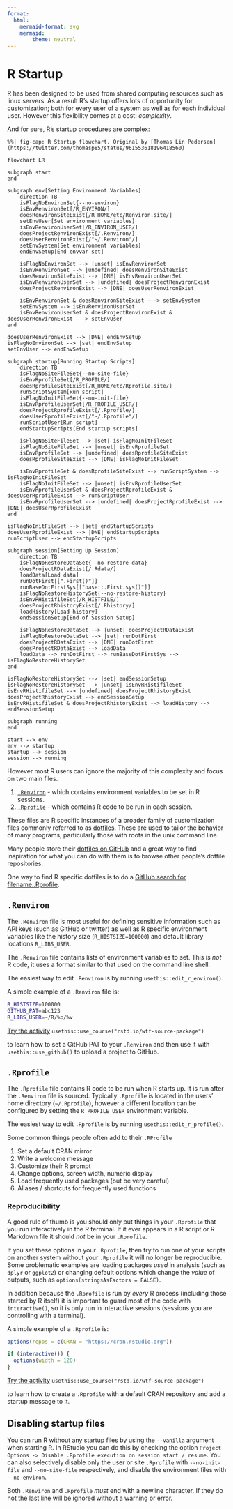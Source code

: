 ```yaml
---
format:
  html:
    mermaid-format: svg
    mermaid:
        theme: neutral
---
```


# R Startup

R has been designed to be used from shared computing resources such as linux
servers. As a result R's startup offers lots of opportunity for customization;
both for every user of a system as well as for each individual user. However
this flexibility comes at a cost: _complexity_.

And for sure, R's startup procedures are complex:

```mermaid
%%| fig-cap: R Startup flowchart. Original by [Thomas Lin Pedersen](https://twitter.com/thomasp85/status/961553618196418560)

flowchart LR

subgraph start
end

subgraph env[Setting Environment Variables]
    direction TB
    isFlagNoEnvironSet{--no-environ}
    isEnvRenvironSet[/R_ENVIRON/]
    doesRenvironSiteExist[/R_HOME/etc/Renviron.site/]
    setEnvUser[Set environment variables]
    isEnvRenvironUserSet[/R_ENVIRON_USER/]
    doesProjectRenvironExist[/.Renviron/]
    doesUserRenvironExist[/"~/.Renviron"/]
    setEnvSystem[Set environment variables]
    endEnvSetup[End envvar set]

    isFlagNoEnvironSet --> |unset| isEnvRenvironSet
    isEnvRenvironSet --> |undefined| doesRenvironSiteExist
    doesRenvironSiteExist --> |DNE| isEnvRenvironUserSet
    isEnvRenvironUserSet --> |undefined| doesProjectRenvironExist
    doesProjectRenvironExist --> |DNE| doesUserRenvironExist

    isEnvRenvironSet & doesRenvironSiteExist ---> setEnvSystem
    setEnvSystem --> isEnvRenvironUserSet
    isEnvRenvironUserSet & doesProjectRenvironExist & doesUserRenvironExist ---> setEnvUser 
end

doesUserRenvironExist --> |DNE| endEnvSetup
isFlagNoEnvironSet --> |set| endEnvSetup
setEnvUser --> endEnvSetup

subgraph startup[Running Startup Scripts]
    direction TB
    isFlagNoSiteFileSet{--no-site-file}
    isEnvRprofileSet[/R_PROFILE/]
    doesRprofileSiteExist[/R_HOME/etc/Rprofile.site/]
    runScriptSystem[Run script]
    isFlagNoInitFileSet{--no-init-file}
    isEnvRprofileUserSet[/R_PROFILE_USER/]
    doesProjectRprofileExist[/.Rprofile/]
    doesUserRprofileExist[/"~/.Rprofile"/]
    runScriptUser[Run script]
    endStartupScripts[End startup scripts]

    isFlagNoSiteFileSet --> |set| isFlagNoInitFileSet
    isFlagNoSiteFileSet --> |unset| isEnvRprofileSet
    isEnvRprofileSet --> |undefined| doesRprofileSiteExist
    doesRprofileSiteExist --> |DNE| isFlagNoInitFileSet

    isEnvRprofileSet & doesRprofileSiteExist --> runScriptSystem --> isFlagNoInitFileSet
    isFlagNoInitFileSet --> |unset| isEnvRprofileUserSet
    isEnvRprofileUserSet & doesProjectRprofileExist & doesUserRprofileExist --> runScriptUser
    isEnvRprofileUserSet --> |undefined| doesProjectRprofileExist --> |DNE| doesUserRprofileExist
end

isFlagNoInitFileSet --> |set| endStartupScripts
doesUserRprofileExist --> |DNE| endStartupScripts
runScriptUser --> endStartupScripts

subgraph session[Setting Up Session]
    direction TB
    isFlagNoRestoreDataSet{--no-restore-data}
    doesProjectRDataExist[/.Rdata/]
    loadData[Load data]
    runDotFirst[[".First()"]]
    runBaseDotFirstSys[["base::.First.sys()"]]
    isFlagNoRestoreHistorySet{--no-restore-history}
    isEnvRHistifileSet[/R_HISTFILE/]
    doesProjectRhistoryExist[/.Rhistory/]
    loadHistory[Load history]
    endSessionSetup[End of Session Setup]

    isFlagNoRestoreDataSet --> |unset| doesProjectRDataExist
    isFlagNoRestoreDataSet --> |set| runDotFirst
    doesProjectRDataExist --> |DNE| runDotFirst
    doesProjectRDataExist --> loadData
    loadData --> runDotFirst --> runBaseDotFirstSys --> isFlagNoRestoreHistorySet
end

isFlagNoRestoreHistorySet --> |set| endSessionSetup
isFlagNoRestoreHistorySet --> |unset| isEnvRHistifileSet
isEnvRHistifileSet --> |undefined| doesProjectRhistoryExist
doesProjectRhistoryExist --> endSessionSetup
isEnvRHistifileSet & doesProjectRhistoryExist --> loadHistory --> endSessionSetup

subgraph running
end

start --> env
env --> startup
startup --> session
session --> running

```

However most R users can ignore the majority of this complexity and focus on two main files.

1. [`.Renviron`](#renviron) - which contains environment variables to be set in R sessions.
2. [`.Rprofile`](#rprofile) - which contains R code to be run in each session.

These files are R specific instances of a broader family of customization files
commonly referred to as [dotfiles](https://www.quora.com/What-are-dotfiles). These are used to tailor the behavior of many programs, particularly those with roots in
the unix command line.

Many people store their [dotfiles on GitHub](https://dotfiles.github.io/) and a
great way to find inspiration for what you can do with them is to browse other
people's dotfile repositories.

One way to find R specific dotfiles is to do a [GitHub search for
filename:.Rprofile](https://github.com/search?q=filename%3A.Rprofile+interactive&type=Code).

## `.Renviron`

The `.Renviron` file is most useful for defining sensitive information such as
API keys (such as GitHub or twitter) as well as R specific environment
variables like the history size (`R_HISTSIZE=100000`) and default library locations `R_LIBS_USER`.

The `.Renviron` file contains lists of environment variables to set. This is
_not_ R code, it uses a format similar to that used on the command line shell.

The easiest way to edit `.Renviron` is by running `usethis::edit_r_environ()`.

A simple example of a `.Renviron` file is:

```.bash
R_HISTSIZE=100000
GITHUB_PAT=abc123
R_LIBS_USER=~/R/%p/%v
```

::: {.callout-note}
[Try the activity](https://raw.githubusercontent.com/rstats-wtf/wtf-startup/master/01_startup_spartan.R) `usethis::use_course("rstd.io/wtf-source-package")`

to learn how to set a GitHub PAT to your `.Renviron` and then use it with `usethis::use_github()` to upload a project to GitHub.
:::

## `.Rprofile`

The `.Rprofile` file contains R code to be run when R starts up. It is run
after the `.Renviron` file is sourced. Typically `.Rprofile` is located in the
users' home directory (`~/.Rprofile`), however a different location can be
configured by setting the `R_PROFILE_USER` environment variable.

The easiest way to edit `.Rprofile` is by running `usethis::edit_r_profile()`.

Some common things people often add to their `.RProfile`

1. Set a default CRAN mirror
3. Write a welcome message
2. Customize their R prompt
4. Change options, screen width, numeric display
5. Load frequently used packages (but be very careful)
6. Aliases / shortcuts for frequently used functions

### Reproducibility

A good rule of thumb is you should only put things in your `.Rprofile` that you
run interactively in the R terminal. If it ever appears in a R script or R
Markdown file it should _not_ be in your `.Rprofile`.

If you set these options in your
`.Rprofile`, then try to run one of your scripts on another system without your
`.Rprofile` it will no longer be reproducible. Some problematic examples are
loading packages _used_ in analysis (such as `dplyr` or `ggplot2`) or
changing default options which change the _value_ of outputs, such as
`options(stringsAsFactors = FALSE)`. 

In addition because the `.Rprofile` is run by _every_ R process (including
those started by R itself) it is important to guard most of the code with
`interactive()`, so it is only run in interactive sessions (sessions you are
controlling with a terminal).

A simple example of a `.Rprofile` is:

```.r
options(repos = c(CRAN = "https://cran.rstudio.org"))

if (interactive()) {
  options(width = 120)
}
```

::: {.callout-note}
[Try the activity](https://raw.githubusercontent.com/rstats-wtf/wtf-startup/master/02_startup_spartan.R) `usethis::use_course("rstd.io/wtf-source-package")`

to learn how to create a `.Rprofile` with a default CRAN repository and add a startup message to it.
:::

## Disabling startup files

You can run R without any startup files by using the `--vanilla` argument when
starting R. In RStudio you can do this by checking the option `Project Options -> Disable .Rprofile execution on
session start / resume`. You can also selectively disable only the user or site
`.Rprofile` with `--no-init-file` and `--no-site-file` respectively, and disable
the environment files with `--no-environ`.

::: {.callout-warning}
Both `.Renviron` and `.Rprofile` _must_ end with a newline character. If they do not the last line will be ignored without a warning or error.
:::

